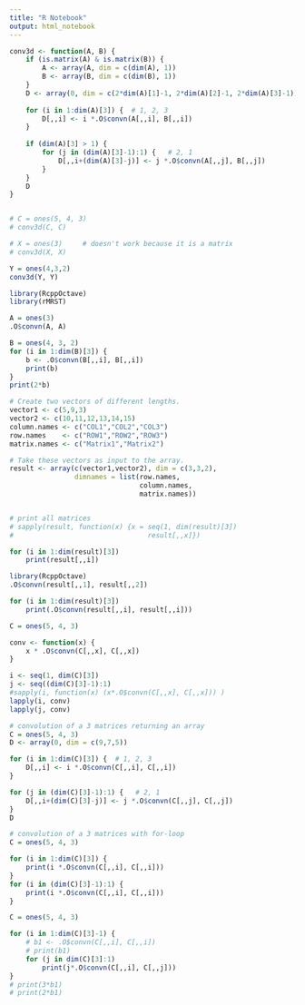 ```yaml
---
title: "R Notebook"
output: html_notebook
---
```


```r
conv3d <- function(A, B) {
    if (is.matrix(A) & is.matrix(B)) {
        A <- array(A, dim = c(dim(A), 1))
        B <- array(B, dim = c(dim(B), 1))
    }
    D <- array(0, dim = c(2*dim(A)[1]-1, 2*dim(A)[2]-1, 2*dim(A)[3]-1))
    
    for (i in 1:dim(A)[3]) {  # 1, 2, 3
        D[,,i] <- i *.O$convn(A[,,i], B[,,i])
    }
    
    if (dim(A)[3] > 1) {
        for (j in (dim(A)[3]-1):1) {   # 2, 1
            D[,,i+(dim(A)[3]-j)] <- j *.O$convn(A[,,j], B[,,j])
        }
    }
    D   
}


# C = ones(5, 4, 3)
# conv3d(C, C)

# X = ones(3)     # doesn't work because it is a matrix
# conv3d(X, X)

Y = ones(4,3,2)
conv3d(Y, Y)
```



```r
library(RcppOctave)
library(rMRST)

A = ones(3)
.O$convn(A, A)

```

```r
B = ones(4, 3, 2)
for (i in 1:dim(B)[3]) {
    b <- .O$convn(B[,,i], B[,,i])
    print(b)
}
print(2*b)
```


```r

# Create two vectors of different lengths.
vector1 <- c(5,9,3)
vector2 <- c(10,11,12,13,14,15)
column.names <- c("COL1","COL2","COL3")
row.names    <- c("ROW1","ROW2","ROW3")
matrix.names <- c("Matrix1","Matrix2")

# Take these vectors as input to the array.
result <- array(c(vector1,vector2), dim = c(3,3,2), 
                dimnames = list(row.names, 
                                column.names, 
                                matrix.names))


# print all matrices
# sapply(result, function(x) {x = seq(1, dim(result)[3])
#                                 result[,,x]})

for (i in 1:dim(result)[3])
    print(result[,,i])
```

```r
library(RcppOctave)
.O$convn(result[,,1], result[,,2])
```

```r
for (i in 1:dim(result)[3])
    print(.O$convn(result[,,i], result[,,i]))
```

```r
C = ones(5, 4, 3)

conv <- function(x) {
    x * .O$convn(C[,,x], C[,,x])
}

i <- seq(1, dim(C)[3])
j <- seq((dim(C)[3]-1):1)
#sapply(i, function(x) (x*.O$convn(C[,,x], C[,,x])) )
lapply(i, conv)
lapply(j, conv)
```

```r
# convolution of a 3 matrices returning an array
C = ones(5, 4, 3)
D <- array(0, dim = c(9,7,5))

for (i in 1:dim(C)[3]) {  # 1, 2, 3
    D[,,i] <- i *.O$convn(C[,,i], C[,,i])
}

for (j in (dim(C)[3]-1):1) {   # 2, 1
    D[,,i+(dim(C)[3]-j)] <- j *.O$convn(C[,,j], C[,,j])
}
D
```


```r
# convolution of a 3 matrices with for-loop
C = ones(5, 4, 3)

for (i in 1:dim(C)[3]) {
    print(i *.O$convn(C[,,i], C[,,i]))
}
for (i in (dim(C)[3]-1):1) {
    print(i *.O$convn(C[,,i], C[,,i]))
}
```


```r
C = ones(5, 4, 3)

for (i in 1:dim(C)[3]-1) {
    # b1 <- .O$convn(C[,,i], C[,,i])
    # print(b1)
    for (j in dim(C)[3]:1)
        print(j*.O$convn(C[,,i], C[,,j]))
}
# print(3*b1)
# print(2*b1)

```

